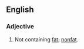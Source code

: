 ==English==

===Adjective===
{{en-adj|pos=[[fat]] [[free]]|-}}
# Not containing [[fat]]; [[nonfat]].